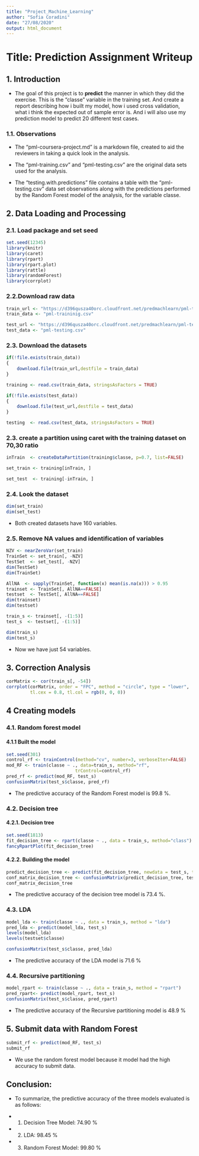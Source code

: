 ---
title: "Project_Machine_Learning"
author: "Sofia Coradini"
date: "27/08/2020"
output: html_document
---

# Title: Prediction Assignment Writeup

## 1. Introduction

* The goal of this project is to **predict** the manner in which they did the exercise. This is the "classe" variable in the training set. And create a report describing how i built my model, how i used cross validation, what i think the expected out of sample error is. And i will also use my prediction model to predict 20 different test cases.

### 1.1. Observations

* The "pml-coursera-project.md" is a markdown file, created to aid the reviewers in taking a quick look in the analysis.

* The "pml-training.csv" and "pml-testing.csv" are the original data sets used for the analysis.

* The "testing.with.predictions" file contains a table with the "pml-testing.csv" data set observations along with the predictions performed by the Random Forest model of the analysis, for the variable classe.

## 2. Data Loading and Processing

### 2.1. Load package and set seed
```{r, echo=TRUE}
set.seed(12345)
library(knitr)
library(caret)
library(rpart)
library(rpart.plot)
library(rattle)
library(randomForest)
library(corrplot)
```

### 2.2.Download raw data 

```{r, echo=TRUE}
train_url <- "https://d396qusza40orc.cloudfront.net/predmachlearn/pml-training.csv"
train_data <- "pml-traininig.csv"

test_url <- "https://d396qusza40orc.cloudfront.net/predmachlearn/pml-testing.csv"
test_data <- "pml-testing.csv"
```

### 2.3. Download the datasets
```{r, echo=TRUE}
if(!file.exists(train_data))
{
    download.file(train_url,destfile = train_data)
}

training <- read.csv(train_data, stringsAsFactors = TRUE)

if(!file.exists(test_data))
{
    download.file(test_url,destfile = test_data)
}

testing  <- read.csv(test_data, stringsAsFactors = TRUE)
``` 

### 2.3. create a partition using caret with the training dataset on 70,30 ratio

```{r, echo=TRUE}
inTrain  <- createDataPartition(training$classe, p=0.7, list=FALSE)

set_train <- training[inTrain, ]

set_test  <- training[-inTrain, ]
```

### 2.4. Look the dataset

```{r, echo=TRUE}
dim(set_train)
dim(set_test)
```

* Both created datasets have 160 variables.

### 2.5. Remove NA values and identification of variables

```{r, echo=TRUE}

NZV <- nearZeroVar(set_train)
TrainSet <- set_train[, -NZV]
TestSet  <- set_test[, -NZV]
dim(TestSet)
dim(TrainSet)

AllNA  <- sapply(TrainSet, function(x) mean(is.na(x))) > 0.95
trainset <- TrainSet[, AllNA==FALSE]
testset  <- TestSet[, AllNA==FALSE]
dim(trainset)
dim(testset)

train_s <- trainset[, -(1:5)]
test_s  <- testset[, -(1:5)]

dim(train_s)
dim(test_s)

```

* Now we have just 54 variables.

## 3. Correction Analysis

```{r, echo=TRUE}
corMatrix <- cor(train_s[, -54])
corrplot(corMatrix, order = "FPC", method = "circle", type = "lower", 
         tl.cex = 0.8, tl.col = rgb(0, 0, 0))
```

## 4 Creating models

### 4.1. Random forest model
#### 4.1.1 Built the model
```{r, echo=TRUE}
set.seed(301)
control_rf <- trainControl(method="cv", number=3, verboseIter=FALSE)
mod_RF <- train(classe ~ ., data=train_s, method="rf",
                          trControl=control_rf)
pred_rf <- predict(mod_RF, test_s)
confusionMatrix(test_s$classe, pred_rf)

```
* The predictive accuracy of the Random Forest model is 99.8 %.
 

### 4.2. Decision tree

#### 4.2.1. Decision tree
```{r, echo=TRUE}
set.seed(1813)
fit_decision_tree <- rpart(classe ~ ., data = train_s, method="class")
fancyRpartPlot(fit_decision_tree)
```

#### 4.2.2. Building the model
```{r, echo=TRUE}
predict_decision_tree <- predict(fit_decision_tree, newdata = test_s, type="class")
conf_matrix_decision_tree <- confusionMatrix(predict_decision_tree, test_s$classe)
conf_matrix_decision_tree
```
 * The predictive accuracy of the decision tree model is 73.4 %.
 
### 4.3. LDA
```{r, echo=TRUE}
model_lda <- train(classe ~ ., data = train_s, method = "lda")
pred_lda <- predict(model_lda, test_s)
levels(model_lda)
levels(testset$classe)

confusionMatrix(test_s$classe, pred_lda)
```
* The predictive accuracy of the LDA model is 71.6 %

### 4.4. Recursive partitioning 
```{r, echo=TRUE}
model_rpart <- train(classe ~ ., data = train_s, method = "rpart")
pred_rpart<- predict(model_rpart, test_s)
confusionMatrix(test_s$classe, pred_rpart)
```
* The predictive accuracy of the Recursive partitioning model is 48.9 %


## 5. Submit data with Random Forest

```{r, echo=TRUE}
submit_rf <- predict(mod_RF, test_s)
submit_rf
```
*  We use the random forest model because it model had the high accuracy to submit data.

## Conclusion: 
 * To summarize, the predictive accuracy of the three models evaluated is as follows:

* 1. Decision Tree Model: 74.90 %
* 2. LDA: 98.45 %
* 3. Random Forest Model: 99.80 %



